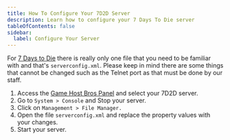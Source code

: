 ```yaml
---
title: How To Configure Your 7D2D Server
description: Learn how to configure your 7 Days To Die server
tableOfContents: false
sidebar:
  label: Configure Your Server
---
```


For [7 Days to Die](https://www.gamehostbros.com/7-days-to-die-server-hosting/) there is really only one file that you need to be familiar with and that's `serverconfig.xml`. Please keep in mind there are some things that cannot be changed such as the Telnet port as that must be done by our staff.
<Steps>
1. Access the [Game Host Bros Panel](https://panel.gamehostbros.com/) and select your 7D2D server.
2. Go to `System > Console` and Stop your server.
3. Click on `Management > File Manager.`
4. Open the file `serverconfig.xml` and replace the property values with your changes.
5. Start your server.
</Steps>